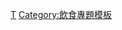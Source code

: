 {{asbox
| image     = Chinees hakmessmall.jpg
| pix       = 30
| subject   =
| qualifier = 與[[:Category:烹飪工具|烹飪用具]]相關
| category  = 烹饪工具小作品
| name      = Template:Cooking-tool-stub
| demo      = {{{demo|}}}
}}<noinclude>
[[Category:飲食小作品模板|T]]
[[Category:飲食專題模板]]
</noinclude>